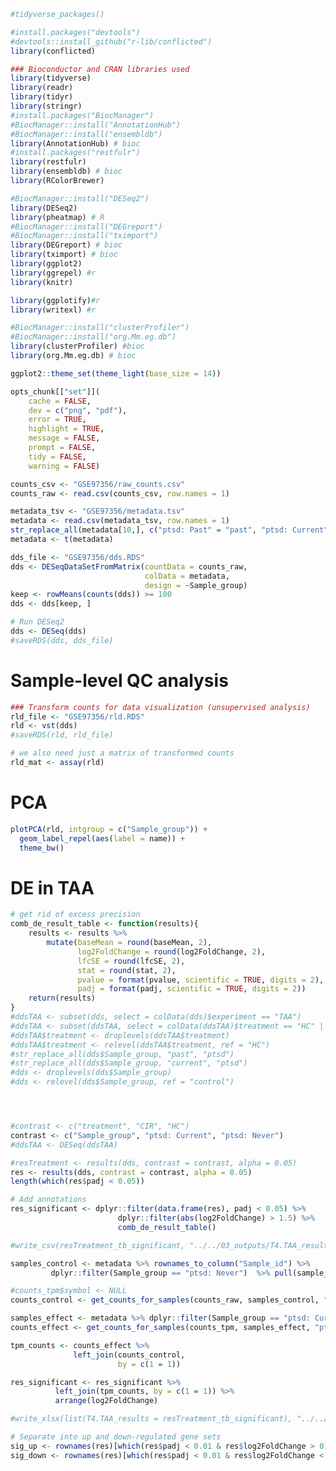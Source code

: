 ```r
#tidyverse_packages()

#install.packages("devtools")
#devtools::install_github("r-lib/conflicted")
library(conflicted)

### Bioconductor and CRAN libraries used
library(tidyverse)
library(readr)
library(tidyr)
library(stringr)
#install.packages("BiocManager")
#BiocManager::install("AnnotationHub")
#BiocManager::install("ensembldb")
library(AnnotationHub) # bioc
#install.packages("restfulr")
library(restfulr)
library(ensembldb) # bioc
library(RColorBrewer)

#BiocManager::install("DESeq2")
library(DESeq2)
library(pheatmap) # R
#BiocManager::install("DEGreport")
#BiocManager::install("tximport")
library(DEGreport) # bioc
library(tximport) # bioc
library(ggplot2) 
library(ggrepel) #r
library(knitr)

library(ggplotify)#r
library(writexl) #r

#BiocManager::install("clusterProfiler")
#BiocManager::install("org.Mm.eg.db")
library(clusterProfiler) #bioc
library(org.Mm.eg.db) # bioc

ggplot2::theme_set(theme_light(base_size = 14))

opts_chunk[["set"]](
    cache = FALSE,
    dev = c("png", "pdf"),
    error = TRUE,
    highlight = TRUE,
    message = FALSE,
    prompt = FALSE,
    tidy = FALSE,
    warning = FALSE)

```
```r
counts_csv <- "GSE97356/raw_counts.csv"
counts_raw <- read.csv(counts_csv, row.names = 1)

metadata_tsv <- "GSE97356/metadata.tsv"
metadata <- read.csv(metadata_tsv, row.names = 1)
str_replace_all(metadata[10,], c("ptsd: Past" = "past", "ptsd: Current" = "current", "ptsd: Never" = "control"))
metadata <- t(metadata)
```
```r
dds_file <- "GSE97356/dds.RDS"
dds <- DESeqDataSetFromMatrix(countData = counts_raw, 
                              colData = metadata, 
                              design = ~Sample_group)
keep <- rowMeans(counts(dds)) >= 100
dds <- dds[keep, ]

# Run DESeq2
dds <- DESeq(dds)
#saveRDS(dds, dds_file)
```

# Sample-level QC analysis 
```r
### Transform counts for data visualization (unsupervised analysis)
rld_file <- "GSE97356/rld.RDS"
rld <- vst(dds)
#saveRDS(rld, rld_file)

# we also need just a matrix of transformed counts
rld_mat <- assay(rld)
```
# PCA
```r
plotPCA(rld, intgroup = c("Sample_group")) + 
  geom_label_repel(aes(label = name)) + 
  theme_bw()
```
# DE in TAA
```r
# get rid of excess precision
comb_de_result_table <- function(results){
    results <- results %>%
        mutate(baseMean = round(baseMean, 2),
               log2FoldChange = round(log2FoldChange, 2),
               lfcSE = round(lfcSE, 2),
               stat = round(stat, 2),
               pvalue = format(pvalue, scientific = TRUE, digits = 2),
               padj = format(padj, scientific = TRUE, digits = 2))
    return(results)
}
#ddsTAA <- subset(dds, select = colData(dds)$experiment == "TAA")
#ddsTAA <- subset(ddsTAA, select = colData(ddsTAA)$treatment == "HC" | colData(ddsTAA)$treatment == "CIR")
#ddsTAA$treatment <- droplevels(ddsTAA$treatment)
#ddsTAA$treatment <- relevel(ddsTAA$treatment, ref = "HC")
#str_replace_all(dds$Sample_group, "past", "ptsd")
#str_replace_all(dds$Sample_group, "current", "ptsd")
#dds <- droplevels(dds$Sample_group)
#dds <- relevel(dds$Sample_group, ref = "control")




#contrast <- c("treatment", "CIR", "HC")
contrast <- c("Sample_group", "ptsd: Current", "ptsd: Never")
#ddsTAA <- DESeq(ddsTAA)

#resTreatment <- results(dds, contrast = contrast, alpha = 0.05)
res <- results(dds, contrast = contrast, alpha = 0.05)
length(which(res$padj < 0.05))

# Add annotations
res_significant <- dplyr::filter(data.frame(res), padj < 0.05) %>%  
                        dplyr::filter(abs(log2FoldChange) > 1.5) %>% 
                        comb_de_result_table()

#write_csv(resTreatment_tb_significant, "../../03_outputs/T4.TAA_results.csv")

samples_control <- metadata %>% rownames_to_column("Sample_id") %>% 
         dplyr::filter(Sample_group == "ptsd: Never")  %>% pull(sample_id)

#counts_tpm$symbol <- NULL
counts_control <- get_counts_for_samples(counts_raw, samples_control, "control_mean")

samples_effect <- metadata %>% dplyr::filter(Sample_group == "ptsd: Current") %>% row.names() 
counts_effect <- get_counts_for_samples(counts_tpm, samples_effect, "ptsd_mean")

tpm_counts <- counts_effect %>% 
              left_join(counts_control,
                        by = c(1 = 1))

res_significant <- res_significant %>% 
          left_join(tpm_counts, by = c(1 = 1)) %>%
          arrange(log2FoldChange)

#write_xlsx(list(T4.TAA_results = resTreatment_tb_significant), "../../03_outputs/T4.DE_TAA.xlsx")

# Separate into up and down-regulated gene sets
sig_up <- rownames(res)[which(res$padj < 0.01 & res$log2FoldChange > 0)]
sig_down <- rownames(res)[which(res$padj < 0.01 & res$log2FoldChange < 0)]
```
